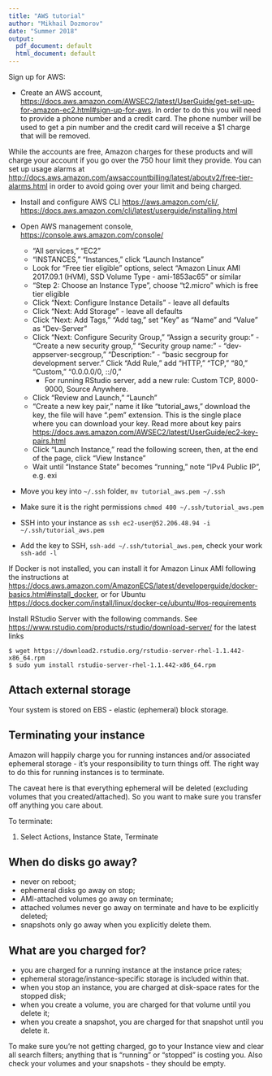 ```yaml
---
title: "AWS tutorial"
author: "Mikhail Dozmorov"
date: "Summer 2018"
output:
  pdf_document: default
  html_document: default
---
```


Sign up for AWS: 

- Create an AWS account, [https://docs.aws.amazon.com/AWSEC2/latest/UserGuide/get-set-up-for-amazon-ec2.html#sign-up-for-aws](https://docs.aws.amazon.com/AWSEC2/latest/UserGuide/get-set-up-for-amazon-ec2.html#sign-up-for-aws). In order to do this you will need to provide a phone number and a credit card. The phone number will be used to get a pin number and the credit card will receive a $1 charge that will be removed. 

While the accounts are free, Amazon charges for these products and will charge your account if you go over the 750 hour limit they provide. You can set up usage alarms at [http://docs.aws.amazon.com/awsaccountbilling/latest/aboutv2/free-tier-alarms.html](http://docs.aws.amazon.com/awsaccountbilling/latest/aboutv2/free-tier-alarms.html) in order to avoid going over your limit and being charged.

- Install and configure AWS CLI [https://aws.amazon.com/cli/](https://aws.amazon.com/cli/), [https://docs.aws.amazon.com/cli/latest/userguide/installing.html](https://docs.aws.amazon.com/cli/latest/userguide/installing.html)

- Open AWS management console, [https://console.aws.amazon.com/console/](https://console.aws.amazon.com/console/)
    - "All services," "EC2"
    - "INSTANCES," "Instances," click "Launch Instance"
    - Look for "Free tier eligible" options, select "Amazon Linux AMI 2017.09.1 (HVM), SSD Volume Type - ami-1853ac65" or similar
    - "Step 2: Choose an Instance Type", choose "t2.micro" which is free tier eligible
    - Click "Next: Configure Instance Details" - leave all defaults
    - Click "Next: Add Storage" - leave all defaults
    - Click "Next: Add Tags," "Add tag," set "Key" as "Name" and "Value" as "Dev-Server"
    - Click "Next: Configure Security Group," "Assign a security group:" - "Create a new security group," "Security group name:" - "dev-appserver-secgroup," "Description:" - "basic secgroup for development server." Click "Add Rule," add "HTTP," "TCP," "80," "Custom," "0.0.0.0/0, ::/0,"
        - For running RStudio server, add a new rule: Custom TCP, 8000-9000, Source Anywhere.
    - Click "Review and Launch," "Launch"
    - "Create a new key pair," name it like "tutorial_aws," download the key, the file will have ".pem" extension. This is the single place where you can download your key. Read more about key pairs [https://docs.aws.amazon.com/AWSEC2/latest/UserGuide/ec2-key-pairs.html](https://docs.aws.amazon.com/AWSEC2/latest/UserGuide/ec2-key-pairs.html)
    - Click "Launch Instance," read the following screen, then, at the end of the page, click "View Instance"
    - Wait until "Instance State" becomes "running," note "IPv4 Public IP", e.g. exi

- Move you key into `~/.ssh` folder, `mv tutorial_aws.pem ~/.ssh`
- Make sure it is the right permissions `chmod 400 ~/.ssh/tutorial_aws.pem`
- SSH into your instance as `ssh ec2-user@52.206.48.94 -i ~/.ssh/tutorial_aws.pem`
- Add the key to SSH, `ssh-add ~/.ssh/tutorial_aws.pem`, check your work `ssh-add -l`

If Docker is not installed, you can install it for Amazon Linux AMI following the instructions at [https://docs.aws.amazon.com/AmazonECS/latest/developerguide/docker-basics.html#install_docker](https://docs.aws.amazon.com/AmazonECS/latest/developerguide/docker-basics.html#install_docker), or for Ubuntu [https://docs.docker.com/install/linux/docker-ce/ubuntu/#os-requirements](https://docs.docker.com/install/linux/docker-ce/ubuntu/#os-requirements)

Install RStudio Server with the following commands. See [https://www.rstudio.com/products/rstudio/download-server/](https://www.rstudio.com/products/rstudio/download-server/) for the latest links

```
$ wget https://download2.rstudio.org/rstudio-server-rhel-1.1.442-x86_64.rpm
$ sudo yum install rstudio-server-rhel-1.1.442-x86_64.rpm
```

## Attach external storage

Your system is stored on EBS - elastic (ephemeral) block storage. 


## Terminating your instance

Amazon will happily charge you for running instances and/or associated ephemeral storage - it’s your responsibility to turn things off. The right way to do this for running instances is to terminate.

The caveat here is that everything ephemeral will be deleted (excluding volumes that you created/attached). So you want to make sure you transfer off anything you care about.

To terminate:

1. Select Actions, Instance State, Terminate

## When do disks go away?

- never on reboot;
- ephemeral disks go away on stop;
- AMI-attached volumes go away on terminate;
- attached volumes never go away on terminate and have to be explicitly deleted;
- snapshots only go away when you explicitly delete them.

## What are you charged for?

- you are charged for a running instance at the instance price rates;
- ephemeral storage/instance-specific storage is included within that.
- when you stop an instance, you are charged at disk-space rates for the stopped disk;
- when you create a volume, you are charged for that volume until you delete it;
- when you create a snapshot, you are charged for that snapshot until you delete it.

To make sure you’re not getting charged, go to your Instance view and clear all search filters; anything that is “running” or “stopped” is costing you. Also check your volumes and your snapshots - they should be empty.



<!--Go to [https://cloud-images.ubuntu.com/locator/ec2/](https://cloud-images.ubuntu.com/locator/ec2/), search for "us-east 16.04", find "hvm:ebs-ssd" ("hardware virtual machine:elastic block storage") Instance Type, copy its "AMI-ID," e.g., `ami-916f59f4`-->

